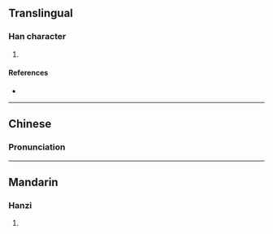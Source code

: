 {{character info/new}}
==Translingual==

===Han character===
{{Han char|rn=64|rad=手|as=10|sn=14|four=|canj=ORQQ|ids=⿱合𢪒}}

# {{defn|Han|sort=手10}}

====References====
* {{Han ref|kx=0448.310|dkj=12534|hdz=31928.020|uh=643B|ud=25659}}

----

==Chinese==

===Pronunciation===
{{zh-pron
|m=nuò,niè
|c=lik1,lok6,nik1,nok6
}}

----

==Mandarin==

===Hanzi===
{{cmn-hanzi|pin=[[nuò]] ([[nuo4]]), [[niè]] ([[nie4]])|wg=no<sup>4</sup>, nieh<sup>4</sup>}}

# {{defn|lang=cmn|sort=手10}}